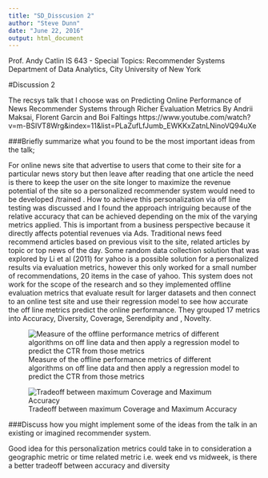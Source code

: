 ---
title: "SD_Disscusion 2"
author: "Steve Dunn"
date: "June 22, 2016"
output: html_document
---

Prof. Andy Catlin
IS 643 - Special Topics: Recommender Systems
Department of Data Analytics, City University of New York


#Discussion 2


The recsys talk that I choose was on Predicting Online Performance of News Recommender Systems through Richer Evaluation Metrics
By Andrii Maksai, Florent Garcin and Boi Faltings
https://www.youtube.com/watch?v=m-BSIVT8Wrg&index=11&list=PLaZufLfJumb_EWKKxZatnLNinoVQ94uXe 


###Briefly summarize what you found to be the most important ideas from the talk;

For online news site that advertise to users that come to their site for a particular news story but then leave after reading that one article the need is there to keep the user on the site longer to maximize the revenue potential of the site so a personalized recommender system would need to be developed /trained . How to achieve this personalization via off line testing was discussed and I found the approach intriguing because of the relative accuracy that can be achieved depending on the mix of the varying metrics applied. This is important from a business perspective because it directly affects potential revenues via Ads. Traditional news feed recommend articles based on previous visit to the site, related articles by topic or top news of the day. Some random data collection solution that was explored by Li et al (2011) for yahoo is a possible solution for a personalized results via evaluation metrics, however this only worked for a small number of recommendations, 20 items in the case of yahoo. This system does not work for the scope of the research and so they implemented offline evaluation metrics that evaluate result for  larger datasets  and then  connect to an online test site and use their regression model to see  how accurate the off line metrics predict the online performance. They grouped 17 metrics into Accuracy, Diversity, Coverage, Serendipity and , Novelty.



![Measure of the offline performance metrics of different algorithms on off line data and then apply a regression model to predict the CTR from those metrics](\C:\Users\dundeva\Documents\SPS\IS643assign2_pic1.png)

![Tradeoff between maximum Coverage and Maximum Accuracy](C:\Users\dundeva\Documents\SPS\IS643\assign2_pic2.png)

###Discuss how you might implement some of the ideas from the talk in an existing or imagined recommender system.  

Good idea for this personalization metrics could take in to consideration a geographic metric or time related metric i.e. week end vs midweek, is there a better tradeoff between accuracy and diversity 


